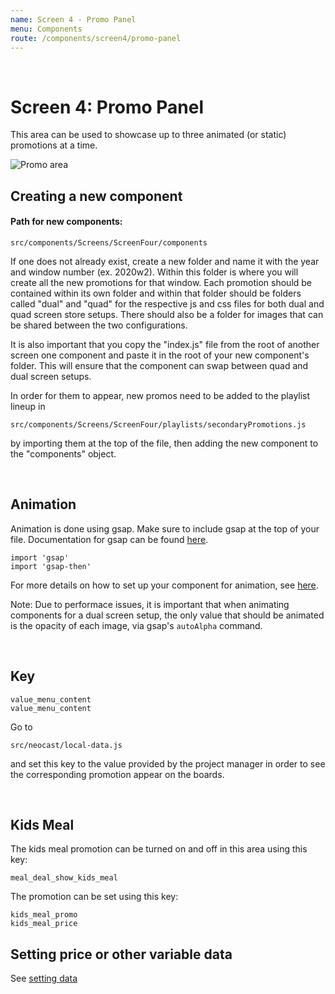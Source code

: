 ```yaml
---
name: Screen 4 - Promo Panel
menu: Components
route: /components/screen4/promo-panel
---
```

<br />

# Screen 4: Promo Panel

This area can be used to showcase up to three animated (or static) promotions at a time.
<br />

![Promo area](./promoPanelScreen4.jpg)

## Creating a new component

#### Path for new components:
```
src/components/Screens/ScreenFour/components
```

If one does not already exist, create a new folder and name it with the year and window number (ex. 2020w2). Within this folder is where you will 
create all the new promotions for that window. Each promotion should be contained within its own folder and within that folder should be folders called "dual" and "quad"
for the respective js and css files for both dual and quad screen store setups. There should also be a folder for images that can be shared between the two configurations.

It is also important that you copy the "index.js" file from the root of another screen one component and paste it in the root of your new component's folder. This will ensure that
the component can swap between quad and dual screen setups.

In order for them to appear, new promos need to be added to the playlist lineup in
```
src/components/Screens/ScreenFour/playlists/secondaryPromotions.js
```
by importing them at the top of the file, then adding the new component to the "components" object.

<br />

## Animation

Animation is done using gsap. Make sure to include gsap at the top of your file. Documentation for gsap can be found [here](https://greensock.com/docs/).

```
import 'gsap'
import 'gsap-then'
```
For more details on how to set up your component for animation, see [here](/animation-tips).

Note: Due to performace issues, it is important that when animating components for a dual screen setup, the only value that should be animated is the opacity of each image, via gsap's `autoAlpha` command.

<br />

## Key

```
value_menu_content
value_menu_content
```

Go to
```
src/neocast/local-data.js
```
and set this key to the value provided by the project manager in order to see the corresponding promotion appear on the boards.

<br />

## Kids Meal

The kids meal promotion can be turned on and off in this area using this key:
```
meal_deal_show_kids_meal
```

The promotion can be set using this key:
```
kids_meal_promo
kids_meal_price
```

## Setting price or other variable data

See [setting data](/setting-data)

